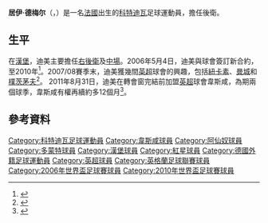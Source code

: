 {{noteta
|G1=德甲
|G2=uefa
|G3=EPL
|G4=SPL
|T=zh-hans:居伊·德梅尔;zh-hk:居伊·迪美;zh-tw:居伊·德梅爾;
|1=zh-hans:德梅尔;zh-hk:迪美;zh-tw:德梅爾;
}}
{{Football player infobox
|          playername = 居伊·德梅尔<br />''Guy Demel''
| image          = Guy Demel West Ham July 2014.jpg
| fullname       = Guy Roland Demel<ref name="Premier League Clubs submit Squad Lists">{{Cite news
| title = Premier League Clubs submit Squad Lists
| url = http://www.premierleague.com/content/dam/premierleague/site-content/News/publications/squad-lists/squad-lists-February-2013.pdf
| publisher = Premier League
| format = PDF
| date = 1 February 2013
| page = 39
| accessdate = 24 June 2013
| archive-date = 2016-03-04
| archive-url = https://web.archive.org/web/20160304033709/http://www.premierleague.com/content/dam/premierleague/site-content/News/publications/squad-lists/squad-lists-February-2013.pdf
| dead-url = no
}}</ref>
| height         = {{convert|1.88|m|abbr=on}}<ref>{{cite web |url= http://www.premierleague.com/en-gb/players/profile.html/guy-demel |title= Premier League Player Profile Guy Demel |author= <!--Staff writer(s); no by-line.--> |date= 2015 |website= Premier League |publisher= Barclays Premier League |accessdate= 26 January 2015 |archive-date= 2015-05-01 |archive-url= https://web.archive.org/web/20150501124943/http://www.premierleague.com/en-gb/players/profile.html/guy-demel |dead-url= no }}</ref>
| birth_date     = {{Birth date and age|1981|6|13|df=y}}
| birth_place    = 法國[[奧賽|奧賽]]
| currentclub    =  
| clubnumber     =  
|            position = [[後衛_(足球)|後衛]]
| youthyears1    =           |youthclubs1 = 
| years1         = 1999–2000 |clubs1      = [[尼姆奧林匹克|尼姆]]                      |caps1 = 1   |goals1 = 0
| years2         = 2000–2001 |clubs2      = [[阿森纳足球俱乐部|阿森纳]]                 |caps2 = 0   |goals2 = 0
| years3         = 2001–2005 |clubs3      = [[多特蒙德二队|多特蒙德二队]]                 |caps3 = 40  |goals3 = 9
| years4         = 2001–2003 |clubs4      = [[多蒙特足球會|多蒙特]]                    |caps4 = 33  |goals4 = 0
| years5         = 2005–2011 |clubs5      = [[漢堡足球俱樂部|漢堡]]                         |caps5 = 131 |goals5 = 2
| years6         = 2006      |clubs6      = [[漢堡足球俱樂部|漢堡二队]]                      |caps6 = 1   |goals6 = 0
| years7         = 2011–2015 |clubs7      = [[西汉姆联足球俱乐部|西汉姆联]] |caps7 = 76  |goals7 = 1
| years8         = 2015–2016 |clubs8      = [[邓迪联足球俱乐部|邓迪联]]     |caps8 = 12 |goals8 = 1
| nationalyears1 = 2004–2012 |nationalteam1 = [[科特迪瓦國家足球隊|科特迪瓦]]|nationalcaps1 = 35|nationalgoals1 = 0
|            pcupdate = 2011年11月30日 (三) 07:05 (UTC)
|            ntupdate = 2011年8月31日 (三) 21:28 (UTC)
}}
'''居伊·德梅尔'''（{{lang-fr|'''Guy Roland Demel'''}}，{{bd|1981年|6月13日|catidx=Demel, Guy}}）是一名[[法國|法國]]出生的[[科特迪瓦|科特迪瓦]]足球運動員，擔任後衛。

==生平==
在[[漢堡足球俱樂部|漢堡]]，迪美主要擔任[[右後衛|右後衛]]及[[中場|中場]]。2006年5月4日，迪美與球會簽訂新合約，至2010年<ref>{{cite news
|date=2006-05-04
|url=http://www.skysports.com/story/0,19528,11896_2375727,00.html
|title=Demel delight at new deal
|publisher=Sky Sports
|accessdate=2008-06-19
|archive-date=2009-05-25
|archive-url=https://web.archive.org/web/20090525071431/http://www.skysports.com/story/0,19528,11896_2375727,00.html
|dead-url=no
}}</ref>。2007/08賽季末，迪美獲幾間[[英超|英超]]球會的興趣，包括[[紐卡素足球會|紐卡素]]、[[曼城|曼城]]和[[樸茨茅夫足球會|樸茨茅夫]]<ref>{{cite news
|date=2008-06-18
|url=http://www.skysports.com/story/0,19528,11095_3706969,00.html
|title=Magpies reports please Demel
|publisher=Sky Sports
|accessdate=2008-06-19
|archive-date=2008-10-13
|archive-url=https://web.archive.org/web/20081013042928/http://www.skysports.com/story/0,19528,11095_3706969,00.html
|dead-url=no
}}</ref>。
2011年8月31日，迪美在轉會窗完結前加盟[[英超|英超]]球會韋斯咸，為期兩個球季，韋斯咸有權再續約多12個月<ref>{{cite news
 |date        = 2011-08-31
 |url         = http://www.whufc.com/articles/20110831/hammers-grab-guy_2236884_2437319
 |title       = Hammers grab Guy
 |publisher   = West Ham Official Website
 |accessdate  = 2008-08-31
 |deadurl     = yes
 |archiveurl  = https://web.archive.org/web/20120930021753/http://www.whufc.com/articles/20110831/hammers-grab-guy_2236884_2437319
 |archivedate = 2012-09-30
}}</ref>。

== 參考資料 ==
<div class="references-small">
<references />
</div>

{{2006年世界盃足球賽科特迪瓦參賽名單}}
{{2010年世界盃足球賽科特迪瓦參賽名單}}

{{DEFAULTSORT:Demel, Guy}}
[[Category:科特迪瓦足球運動員|Category:科特迪瓦足球運動員]]
[[Category:韋斯咸球員|Category:韋斯咸球員]]
[[Category:阿仙奴球員|Category:阿仙奴球員]]
[[Category:多蒙特球員|Category:多蒙特球員]]
[[Category:漢堡球員|Category:漢堡球員]]
[[Category:紅星球員|Category:紅星球員]]
[[Category:德國外籍足球運動員|Category:德國外籍足球運動員]]
[[Category:英超球員|Category:英超球員]]
[[Category:英格蘭足球聯賽球員|Category:英格蘭足球聯賽球員]]
[[Category:2006年世界盃足球賽球員|Category:2006年世界盃足球賽球員]]
[[Category:2010年世界盃足球賽球員|Category:2010年世界盃足球賽球員]]